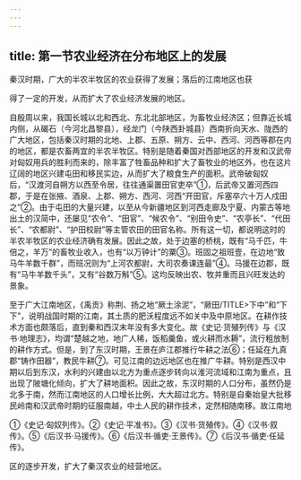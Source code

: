 ```yaml
---
---
---
```

title: 第一节农业经济在分布地区上的发展
---



秦汉时期，广大的半农半牧区的农业获得了发展；落后的江南地区也获

得了一定的开发，从而扩大了农业经济发展的地区。

自殷周以来，我国长城以北和西北、东北北部地区，为畜牧业经济区；但靠近长城内侧，从碣石（今河北昌黎县），经龙门（今陕西卦城县）西南折向天水、陇西的广大地区，包括秦汉时期的北地、上郡、五原、朔方、云中、西河、河西等郡在内的地区，都是农畜两宜的半农半牧区。特别是随着秦国对西部地区的开发和汉武帝对匈奴用兵的胜利而来的，除丰富了牲畜品种和扩大了畜牧业的地区外，也在这片辽阔的地区兴建屯田和移民实边，从而扩大了粮食生产的面积。武帝破匈奴后，“汉渡河自朔方以西至令居，往往通渠置田官吏卒”①，后武帝又置河西四郡，于是在张掖、酒泉、上郡、朔方、西河、河西“开田官，斥塞卒六十万人戍田之”②。由于屯田的大量兴建，以至从今新疆地区到河西走廊及宁夏、内蒙古等地出土的汉简中，还屡见“农令”、“田官”、“候农令”、“别田令史”、“农亭长”、“代田长”、“农都尉”、“护田校尉”等主管农田的田官名称。所有这一切，都说明这时的半农半牧区的农业经济确有发展。因此之故，处于边塞的桥桃，既有“马千匹，牛倍之，羊万”的畜牧业收入，也有“以万钟计”的粟③。班固之祖班壹，在边地“致马牛羊数千群”，而班况则为“上河农都尉，大司农奏课连最”④。马援在边郡，既有“马牛羊数千头”，又有“谷数万斛”⑤。这均反映出农、牧并重而且兴旺发达的景象。

至于广大江南地区，《禹贡》称荆、扬之地“厥土涂泥”，“厥田/TITLE>下中”和“下下”，说明战国时期的江南，其土质的肥沃程度远不如关中及中原地区。在耕作技术方面也颇落后，直到秦和西汉末年没有多大变化。故《史记·货殖列传》与《汉书·地理志》，均谓“楚越之地，地广人稀，饭稻羹鱼，或火耕而水耨”，流行粗放制的耕作方式。但是，到了东汉时期，王景在庐江郡推行牛耕之法⑥；任延在九真郡“铸作田器”，教民牛耕⑦。可见江南的边远地区也在推广牛耕。特别是西汉中期以后到东汉，水利的兴建由以北方为重点逐步转向以淮河流域和江南为重点，且出现了陂塘化倾向，扩大了耕地面积。因此之故，东汉时期的人口分布，虽然仍是北多于南，然而江南地区的人口增长比例，大大超过北方。特别是自秦始皇大批移民岭南和汉武帝时期的征服南越，中土人民的耕作技术，定然相随南移。故江南地

①《史记·匈奴列传》。②《史记·平准书》。③《汉书·货殖传》。④《汉书·叙传》。⑤《后汉书·马援传》。⑥《后汉书·循吏·王景传》。⑦《后汉书·循吏·任延传》。

区的逐步开发，扩大了秦汉农业的经营地区。